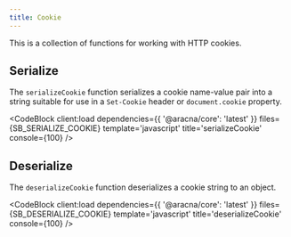 ```yaml
---
title: Cookie
---
```



This is a collection of functions for working with HTTP cookies.

## Serialize

The `serializeCookie` function serializes a cookie name-value pair into a string suitable for use in a `Set-Cookie` header or `document.cookie` property.

<CodeBlock client:load dependencies={{ '@aracna/core': 'latest' }} files={SB_SERIALIZE_COOKIE} template='javascript' title='serializeCookie' console={100} />

## Deserialize

The `deserializeCookie` function deserializes a cookie string to an object.

<CodeBlock
  client:load
  dependencies={{ '@aracna/core': 'latest' }}
  files={SB_DESERIALIZE_COOKIE}
  template='javascript'
  title='deserializeCookie'
  console={100}
/>
